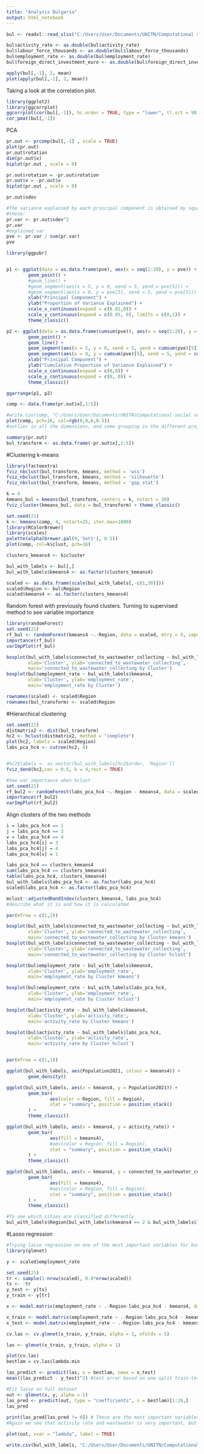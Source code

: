 ```yaml
---
title: "Analysis Bulgaria"
output: html_notebook
---
```


```r
bul <- readxl::read_xlsx("C:/Users/User/Documents/UNITN/Computational social science/bulgaria/final_CITIES.xlsx")

bul$activity_rate <- as.double(bul$activity_rate)
bul$labour_force_thousands <- as.double(bul$labour_force_thousands)
bul$employment_rate <- as.double(bul$employment_rate)
bul$foreign_direct_investment_euro <- as.double(bul$foreign_direct_investment_euro)

apply(bul[,-1], 2, mean)
plot(apply(bul[,-1], 2, mean))
```

Taking a look at the correlation plot.

```r
library(ggplot2)
library(ggcorrplot)
ggcorrplot(cor(bul[,-1]), hc.order = TRUE, type = "lower", tl.srt = 90, tl.cex = 8)
cor_pmat(bul[,-1])

```

PCA

```r
pr.out <- prcomp(bul[,-1] , scale = TRUE)
plot(pr.out)
pr.out$rotation
dim(pr.out$x)
biplot(pr.out , scale = 0)

pr.out$rotation = -pr.out$rotation
pr.out$x = -pr.out$x
biplot(pr.out , scale = 0)

pr.out$sdev

#The variance explained by each principal component is obtained by squaring
#these:
pr.var <- pr.out$sdev^2
pr.var
#explained var
pve <- pr.var / sum(pr.var)
pve
```

```r
library(ggpubr)


p1 <- ggplot(data = as.data.frame(pve), aes(x = seq(1:28), y = pve)) + 
        geom_point() +
        #geom_line() +
        #geom_segment(aes(x = 5, y = 0, xend = 5, yend = pve[5])) +
        #geom_segment(aes(x = 0, y = pve[5], xend = 5, yend = pve[5])) +
        xlab("Principal Component") +
        ylab("Proportion of Variance Explained") +
        scale_x_continuous(expand = c(0.01,0)) +
        scale_y_continuous(expand = c(0.05, 0), limits = c(0,1)) +
        theme_classic() 

p2 <- ggplot(data = as.data.frame(cumsum(pve)), aes(x = seq(1:28), y = cumsum(pve))) + 
        geom_point() +
        geom_line() +
        geom_segment(aes(x = 5, y = 0, xend = 5, yend = cumsum(pve)[5])) +
        geom_segment(aes(x = 0, y = cumsum(pve)[5], xend = 5, yend = cumsum(pve)[5])) +
        xlab("Principal Component") +
        ylab("Cumulative Proportion of Variance Explained") +
        scale_x_continuous(expand = c(0,0)) +
        scale_y_continuous(expand = c(0, 0)) +
        theme_classic()

ggarrange(p1, p2)
```


```r
comp <- data.frame(pr.out$x[,1:5])

#write.csv(comp, "C:/Users/User/Documents/UNITN/Computational social science/bulgariafirst5PCs.csv")
plot(comp, pch=16, col=rgb(0,0,0,0.5))
#outlier in all the dimensions, and some grouping in the different projections.

summary(pr.out)
bul_transform <- as.data.frame(-pr.out$x[,1:5])
```

#Clustering k-means

```r
library(factoextra)
fviz_nbclust(bul_transform, kmeans, method = 'wss')
fviz_nbclust(bul_transform, kmeans, method = 'silhouette')
fviz_nbclust(bul_transform, kmeans, method = 'gap_stat')


```

```r
k = 4
kmeans_bul = kmeans(bul_transform, centers = k, nstart = 20)
fviz_cluster(kmeans_bul, data = bul_transform) + theme_classic()
```

```r
set.seed(21)
k <- kmeans(comp, 4, nstart=25, iter.max=1000)
library(RColorBrewer)
library(scales)
palette(alpha(brewer.pal(9,'Set1'), 0.5))
plot(comp, col=k$clust, pch=16)

clusters_kmeans4 <- k$cluster
```

```r
bul_with_labels <- bul[,]
bul_with_labels$kmeans4 <- as.factor(clusters_kmeans4)

scaled <- as.data.frame(scale(bul_with_labels[,-c(1,30)]))
scaled$Region <- bul$Region
scaled$kmeans4 <- as.factor(clusters_kmeans4)
```

Random forest with previously found clusters. Turning to supervised method to see variable importance

```r
library(randomForest)
set.seed(21)
rf_bul <- randomForest(kmeans4 ~.-Region, data = scaled, mtry = 9, importance = TRUE) 
importance(rf_bul)
varImpPlot(rf_bul)
```

```r
boxplot(bul_with_labels$connected_to_wastewater_collecting ~ bul_with_labels$kmeans4,
        xlab='Cluster', ylab='connected_to_wastewater_collecting',
        main='connected_to_wastewater_collecting by Cluster')
boxplot(bul$employment_rate ~ bul_with_labels$kmeans4,
        xlab='Cluster', ylab='employment_rate',
        main='employment_rate by Cluster')
```

```r
rownames(scaled) <- scaled$Region
rownames(bul_transform) <- scaled$Region
```

#Hierarchical clustering

```r
set.seed(21)
distmatrix2 <- dist(bul_transform)
hc2 <- hclust(distmatrix2, method = "complete")
plot(hc2, labels = scaled$Region)
labs_pca_hc4 <- cutree(hc2, 4)


#hc2$labels <- as.vector(bul_with_labels[hc2$order, 'Region'])
fviz_dend(hc2,cex = 0.5, k = 4,rect = TRUE)
```

```r
#See var importance when hclust
set.seed(21)
rf_bul2 <- randomForest(labs_pca_hc4 ~.-Region - kmeans4, data = scaled, mtry = 9, importance = TRUE)
importance(rf_bul2)
varImpPlot(rf_bul2)
```

Align clusters of the two methods

```r
i = labs_pca_hc4 == 1
j = labs_pca_hc4 == 3
v = labs_pca_hc4 == 4
labs_pca_hc4[i] = 3
labs_pca_hc4[j] = 4
labs_pca_hc4[v] = 1
```

```r
labs_pca_hc4 == clusters_kmeans4
sum(labs_pca_hc4 == clusters_kmeans4)
table(labs_pca_hc4, clusters_kmeans4)
bul_with_labels$labs_pca_hc4 <- as.factor(labs_pca_hc4)
scaled$labs_pca_hc4 <- as.factor(labs_pca_hc4)
```

```r
mclust::adjustedRandIndex(clusters_kmeans4, labs_pca_hc4)
#describe what it is and how it is calculated
```

```r
par(mfrow = c(1,2))

boxplot(bul_with_labels$connected_to_wastewater_collecting ~ bul_with_labels$kmeans4,
        xlab='Cluster', ylab='connected_to_wastewater_collecting',
        main='connected_to_wastewater_collecting by Cluster kmeans')
boxplot(bul_with_labels$connected_to_wastewater_collecting ~ bul_with_labels$labs_pca_hc4,
        xlab='Cluster', ylab='connected_to_wastewater_collecting',
        main='connected_to_wastewater_collecting by Cluster hclust')

boxplot(bul$employment_rate ~ bul_with_labels$kmeans4,
        xlab='Cluster', ylab='employment_rate',
        main='employment_rate by Cluster kmeans')

boxplot(bul$employment_rate ~ bul_with_labels$labs_pca_hc4,
        xlab='Cluster', ylab='employment_rate',
        main='employment_rate by Cluster hclust')

boxplot(bul$activity_rate ~ bul_with_labels$kmeans4,
        xlab='Cluster', ylab='activity_rate',
        main='activity_rate by Cluster kmeans')

boxplot(bul$activity_rate ~ bul_with_labels$labs_pca_hc4,
        xlab='Cluster', ylab='activity_rate',
        main='activity_rate by Cluster hclust')


par(mfrow = c(1,1))
```

```r
ggplot(bul_with_labels, aes(Population2021, colour = kmeans4)) +
        geom_density()

ggplot(bul_with_labels, aes(x = kmeans4, y = Population2021)) +
        geom_bar(
                aes(color = Region, fill = Region),
                stat = "summary", position = position_stack()
        ) +
        theme_classic()

ggplot(bul_with_labels, aes(x = kmeans4, y = activity_rate)) +
        geom_bar(
                aes(fill = kmeans4),
                #aes(color = Region, fill = Region),
                stat = "summary", position = position_stack()
        ) +
        theme_classic()

ggplot(bul_with_labels, aes(x = kmeans4, y = connected_to_wastewater_collecting)) +
        geom_bar(
                aes(fill = kmeans4),
                #aes(color = Region, fill = Region),
                stat = "summary", position = position_stack()
        ) +
        theme_classic()

```

```r
#To see which cities are classified differently
bul_with_labels$Region[bul_with_labels$kmeans4 == 2 & bul_with_labels$labs_pca_hc4 == 3]

```


#Lasso regression

```r
#Trying lasso regression on one of the most important variables for both kmeans and hclust: employment rate!
library(glmnet)

y <- scaled$employment_rate

set.seed(21)
tr <- sample(1:nrow(scaled), 0.8*nrow(scaled))
ts <- -tr
y_test <- y[ts]
y_train <- y[tr]

x <- model.matrix(employment_rate ~ .-Region-labs_pca_hc4 - kmeans4, data = scaled)[,-c(16,29,30,31)]

x_train <- model.matrix(employment_rate ~ .-Region-labs_pca_hc4 - kmeans4, data = scaled[tr,])[,-c(16,29,30,31)]
x_test <- model.matrix(employment_rate ~ .-Region-labs_pca_hc4 - kmeans4, data = scaled[ts,])[,-c(16,29,30,31)]
```

```r

cv.las <- cv.glmnet(x_train, y_train, alpha = 1, nfolds = 5)

las <- glmnet(x_train, y_train, alpha = 1)

plot(cv.las)
bestlam = cv.las$lambda.min

las_predict <- predict(las, s = bestlam, newx = x_test)
mean((las_predict - y_test)^2) #test error based on one split train-test
```

```r
#Fit lasso on full dataset
out <- glmnet(x, y, alpha = 1)
las_pred <- predict(out, type = "coefficients", s = bestlam)[1:28,]
las_pred
 
print(las_pred[las_pred != 0]) # These are the most important variables
#Again we see that activity rate and wastewater is very important, but also ecological assets

plot(out, xvar = "lambda", label = TRUE)
```


```r
write.csv(bul_with_labels, "C:/Users/User/Documents/UNITN/Computational social science/bulgaria/bul_with_labels.csv")
```







